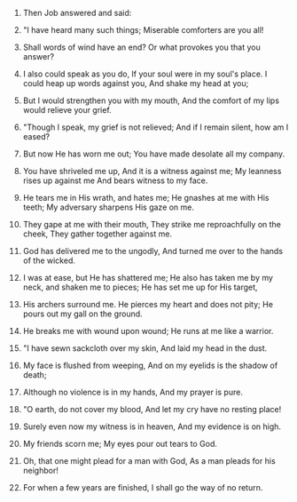 
1. Then Job answered and said:

2. "I have heard many such things; Miserable comforters are you all!

3. Shall words of wind have an end? Or what provokes you that you answer?

4. I also could speak as you do, If your soul were in my soul's place. I could heap up words against you, And shake my head at you;

5. But I would strengthen you with my mouth, And the comfort of my lips would relieve your grief.

6. "Though I speak, my grief is not relieved; And if I remain silent, how am I eased?

7. But now He has worn me out; You have made desolate all my company.

8. You have shriveled me up, And it is a witness against me; My leanness rises up against me And bears witness to my face.

9. He tears me in His wrath, and hates me; He gnashes at me with His teeth; My adversary sharpens His gaze on me.

10. They gape at me with their mouth, They strike me reproachfully on the cheek, They gather together against me.

11. God has delivered me to the ungodly, And turned me over to the hands of the wicked.

12. I was at ease, but He has shattered me; He also has taken me by my neck, and shaken me to pieces; He has set me up for His target,

13. His archers surround me. He pierces my heart and does not pity; He pours out my gall on the ground.

14. He breaks me with wound upon wound; He runs at me like a warrior.

15. "I have sewn sackcloth over my skin, And laid my head in the dust.

16. My face is flushed from weeping, And on my eyelids is the shadow of death;

17. Although no violence is in my hands, And my prayer is pure.

18. "O earth, do not cover my blood, And let my cry have no resting place!

19. Surely even now my witness is in heaven, And my evidence is on high.

20. My friends scorn me; My eyes pour out tears to God.

21. Oh, that one might plead for a man with God, As a man pleads for his neighbor!

22. For when a few years are finished, I shall go the way of no return.


